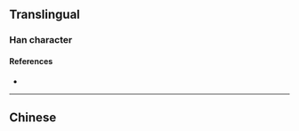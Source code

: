 {{also|浹}}
{{character info/new}}
==Translingual==

===Han character===
{{Han char|rn=85|rad=水|as=06|sn=9|four=|canj=EKT|ids=⿰氵夹}}

====References====
* {{Han ref|kx=0623.171|dkj=17447|hdz=31605.060|uh=6D43|ud=27971}}

----

==Chinese==
{{zh-see|浹}}